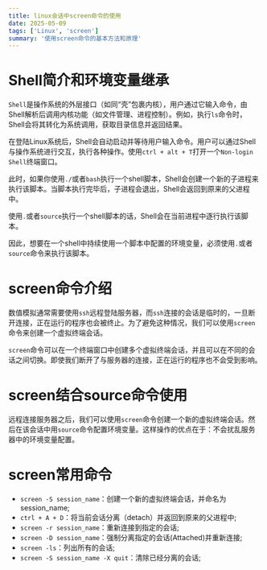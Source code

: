 ```yaml
---
title: linux会话中screen命令的使用
date: 2025-05-09
tags: ['Linux', 'screen']
summary: '使用screen命令的基本方法和原理'
---
```


# Shell简介和环境变量继承

`Shell`是操作系统的外层接口（如同“壳”包裹内核），用户通过它输入命令，由Shell解析后调用内核功能（如文件管理、进程控制）。例如，执行`ls`命令时，Shell会将其转化为系统调用，获取目录信息并返回结果。

在登陆Linux系统后，Shell会自动启动并等待用户输入命令。用户可以通过Shell与操作系统进行交互，执行各种操作。使用`ctrl + alt + T`打开一个`Non-login Shell`终端窗口。

此时，如果你使用`./`或者`bash`执行一个shell脚本，Shell会创建一个新的子进程来执行该脚本。当脚本执行完毕后，子进程会退出，Shell会返回到原来的父进程中。

使用`.`或者`source`执行一个shell脚本的话，Shell会在当前进程中逐行执行该脚本。

因此，想要在一个shell中持续使用一个脚本中配置的环境变量，必须使用`.`或者`source`命令来执行该脚本。

# screen命令介绍

数值模拟通常需要使用`ssh`远程登陆服务器，而`ssh`连接的会话是临时的，一旦断开连接，正在运行的程序也会被终止。为了避免这种情况，我们可以使用`screen`命令来创建一个虚拟终端会话。

`screen`命令可以在一个终端窗口中创建多个虚拟终端会话，并且可以在不同的会话之间切换。即使我们断开了与服务器的连接，正在运行的程序也不会受到影响。

# screen结合source命令使用

远程连接服务器之后，我们可以使用`screen`命令创建一个新的虚拟终端会话。然后在该会话中用`source`命令配置环境变量。这样操作的优点在于：不会扰乱服务器中的环境变量配置。

# screen常用命令

- `screen -S session_name`：创建一个新的虚拟终端会话，并命名为session_name;
- `ctrl + A + D`：将当前会话分离（detach）并返回到原来的父进程中;
- `screen -r session_name`：重新连接到指定的会话;
- `screen -D session_name`：强制分离指定的会话(Attached)并重新连接;
- `screen -ls`：列出所有的会话;
- `screen -S session_name -X quit`：清除已经分离的会话;